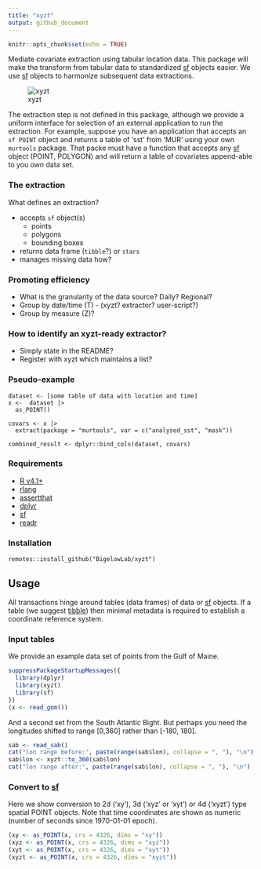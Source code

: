 ```yaml
---
title: "xyzt"
output: github_document
---
```


```r
knitr::opts_chunk$set(echo = TRUE)
```

Mediate covariate extraction using tabular location data. This package will make the transform from tabular data to standardized [sf](https://CRAN.R-project.org/package=sf) objects easier.  We use [sf](https://CRAN.R-project.org/package=sf) objects to harmonize subsequent data extractions.

![xyzt](inst/images/xyzt.png)

The extraction step is not defined in this package, although we provide a uniform interface for selection of an external application to run the extraction.  For example, suppose you have an application that accepts an `sf POINT` object and returns a table of 'sst' from 'MUR' using your own `murtools` package.  That packe must have a function that accepts any [sf](https://CRAN.R-project.org/package=sf) object (POINT, POLYGON) and will return a table of covariates append-able to you own data set.

### The extraction

What defines an extraction?

  - accepts `sf` object(s)
     + points
     + polygons
     + bounding boxes
  - returns data frame (`tibble`?) or `stars`
  - manages missing data how?

### Promoting efficiency

 - What is the granularity of the data source?  Daily? Regional?
 - Group by date/time (T) - (xyzt? extractor? user-script?)
 - Group by measure (Z)?

### How to identify an xyzt-ready extractor?

 - Simply state in the README?
 - Register with xyzt which maintains a list?



### Pseudo-example
```
dataset <- [some table of data with location and time]
x <-  dataset |>
  as_POINT() 
  
covars <- x |>
  extract(package = "murtools", var = c("analysed_sst", "mask"))
  
combined_result <- dplyr::bind_cols(dataset, covars)
```

### Requirements

+ [R v4.1+](https://www.r-project.org/)
+ [rlang](https://CRAN.R-project.org/package=rlang)
+ [assertthat](https://CRAN.R-project.org/package=httr)
+ [dplyr](https://CRAN.R-project.org/package=httr)
+ [sf](https://CRAN.R-project.org/package=sf)
+ [readr](https://CRAN.R-project.org/package=readr)

### Installation

```
remotes::install_github("BigelowLab/xyzt")
```

## Usage

All transactions hinge around tables (data frames) of data or [sf](https://CRAN.R-project.org/package=sf) objects. If a table (we suggest [tibble](https://CRAN.R-project.org/package=tibble)) then minimal metadata is required to establish a coordinate reference system.

### Input tables

We provide an example data set of points from the Gulf of Maine.

```r
suppressPackageStartupMessages({
  library(dplyr)
  library(xyzt)
  library(sf)
})
(x <- read_gom())
```

And a second set from the South Atlantic Bight. But perhaps you need the longitudes shifted to range [0,360] rather than [-180, 180].

```r
sab <- read_sab()
cat("lon range before:", paste(range(sab$lon), collapse = ", "), "\n")
sab$lon <- xyzt::to_360(sab$lon)
cat("lon range after:", paste(range(sab$lon), collapse = ", "), "\n")
```


### Convert to [sf](https://CRAN.R-project.org/package=sf)

Here we show conversion to 2d ('xy'), 3d ('xyz' or 'xyt') or 4d ('xyzt') type spatial POINT objects.  Note that time coordinates are shown as numeric (number of seconds since 1970-01-01 epoch).

```r
(xy <- as_POINT(x, crs = 4326, dims = "xy"))
(xyz <- as_POINT(x, crs = 4326, dims = "xyz"))
(xyt <- as_POINT(x, crs = 4326, dims = "xyt"))
(xyzt <- as_POINT(x, crs = 4326, dims = "xyzt"))
```

